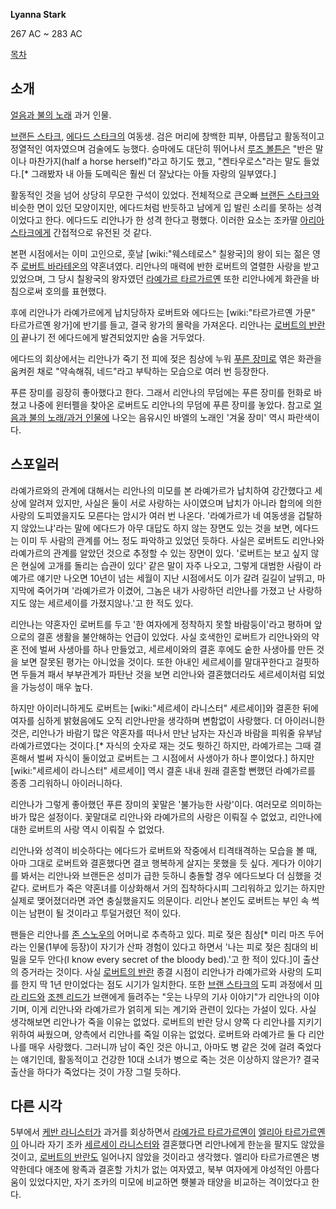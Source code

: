 '''Lyanna Stark'''

267 AC ~ 283 AC

[[목차]]
== 소개 ==
[[얼음과 불의 노래]] 과거 인물.

[[브랜든 스타크]], [[에다드 스타크]]의 여동생. 검은 머리에 창백한 피부, 아름답고 활동적이고 정열적인 여자였으며 검술에도 능했다. 승마에도 대단히 뛰어나서 [[루즈 볼튼]]은 "반은 말이나 마찬가지(half a horse herself)"라고 하기도 했고, "켄타우로스"라는 말도 들었다.[* 그래봤자 내 아들 도메릭은 훨씬 더 잘났다는 아들 자랑의 일부였다.]

활동적인 것을 넘어 상당히 무모한 구석이 있었다. 전체적으로 큰오빠 [[브랜든 스타크]]와 비슷한 면이 있던 모양이지만, 에다드처럼 반듯하고 남에게 입 발린 소리를 못하는 성격이었다고 한다. 에다드도 리안나가 한 성격 한다고 평했다. 이러한 요소는 조카딸 [[아리아 스타크]]에게 간접적으로 유전된 것 같다.

본편 시점에서는 이미 고인으로, 훗날 [wiki:"웨스테로스" 칠왕국]의 왕이 되는 젊은 영주 [[로버트 바라테온]]의 약혼녀였다. 리안나의 매력에 반한 로버트의 열렬한 사랑을 받고 있었으며, 그 당시 칠왕국의 왕자였던 [[라예가르 타르가르옌]] 또한 리안나에게 화관을 바침으로써 호의를 표현했다.

후에 리안나가 라예가르에게 납치당하자 로버트와 에다드는 [wiki:"타르가르옌 가문" 타르가르옌 왕가]에 반기를 들고, 결국 왕가의 몰락을 가져온다. 리안나는 [[로버트의 반란]]이 끝나기 전 에다드에게 발견되었지만 숨을 거두었다. 

에다드의 회상에서는 리안나가 죽기 전 피에 젖은 침상에 누워 [[푸른 장미]]로 엮은 화관을 움켜쥔 채로 "약속해줘, 네드"라고 부탁하는 모습으로 여러 번 등장한다. 

푸른 장미를 굉장히 좋아했다고 한다. 그래서 리안나의 무덤에는 푸른 장미를 헌화로 바쳤고 나중에 윈터펠을 찾아온 로버트도 리안나의 무덤에 푸른 장미를 놓았다. 참고로 [[얼음과 불의 노래/과거 인물]]에 나오는 음유시인 바엘의 노래인 '겨울 장미' 역시 파란색이다.

== 스포일러 ==
라예가르와의 관계에 대해서는 리안나의 미모를 본 라예가르가 납치하여 강간했다고 세상에 알려져 있지만, 사실은 둘이 서로 사랑하는 사이였으며 납치가 아니라 합의에 의한 사랑의 도피였을지도 모른다는 암시가 여러 번 나온다. '라예가르가 네 여동생을 겁탈하지 않았느냐'라는 말에 에다드가 아무 대답도 하지 않는 장면도 있는 것을 보면, 에다드는 이미 두 사람의 관계를 어느 정도 파악하고 있었던 듯하다. 사실은 로버트도 리안나와 라예가르의 관계를 알았던 것으로 추정할 수 있는 장면이 있다. '로버트는 보고 싶지 않은 현실에 고개를 돌리는 습관이 있다' 같은 말이 자주 나오고, 그렇게 대범한 사람이 라예가르 얘기만 나오면 10년이 넘는 세월이 지난 시점에서도 이가 갈려 길길이 날뛰고, 마지막에 죽어가며 '라예가르가 이겼어, 그놈은 내가 사랑하던 리안나를 가졌고 난 사랑하지도 않는 세르세이를 가졌지않나.'고 한 적도 있다. 

리안나는 약혼자인 로버트를 두고 '한 여자에게 정착하지 못할 바람둥이'라고 평하며 앞으로의 결혼 생활을 불안해하는 언급이 있었다. 사실 호색한인 로버트가 리안나와의 약혼 전에 벌써 사생아를 하나 만들었고, 세르세이와의 결혼 후에도 숱한 사생아를 만든 것을 보면 잘못된 평가는 아니었을 것이다. 또한 아내인 세르세이를 말대꾸한다고 걸핏하면 두들겨 패서 부부관계가 파탄난 것을 보면 리안나와 결혼했더라도 세르세이처럼 되었을 가능성이 매우 높다.

하지만 아이러니하게도 로버트는 [wiki:"세르세이 라니스터" 세르세이]와 결혼한 뒤에 여자를 심하게 밝혔음에도 오직 리안나만을 생각하며 변함없이 사랑했다. 더 아이러니한 것은, 리안나가 바람기 많은 약혼자를 떠나서 만난 남자는 자신과 바람을 피워줄 유부남 라예가르였다는 것이다.[* 자식의 숫자로 재는 것도 뭣하긴 하지만, 라예가르는 그때 결혼해서 벌써 자식이 둘이었고 로버트는 그 시점에서 사생아가 하나 뿐이었다.] 하지만 [wiki:"세르세이 라니스터" 세르세이] 역시 결혼 내내 원래 결혼할 뻔했던 라예가르를 종종 그리워하니 아이러니하다.

리안나가 그렇게 좋아했던 푸른 장미의 꽃말은 '불가능한 사랑'이다. 여러모로 의미하는 바가 많은 설정이다. 꽃말대로 리안나와 라예가르의 사랑은 이뤄질 수 없었고, 리안나에 대한 로버트의 사랑 역시 이뤄질 수 없었다.

리안나와 성격이 비슷하다는 에다드가 로버트와 작중에서 티격태격하는 모습을 볼 때, 아마 그대로 로버트와 결혼했다면 결코 행복하게 살지는 못했을 듯 싶다. 게다가 이야기를 봐서는 리안나와 브랜든은 성미가 급한 듯하니 충돌할 경우 에다드보다 더 심했을 것 같다. 로버트가 죽은 약혼녀를 이상화해서 거의 집착하다시피 그리워하고 있기는 하지만 실제로 맺어졌더라면 과연 충실했을지도 의문이다. 리안나 본인도 로버트는 부인 속 썩이는 남편이 될 것이라고 투덜거렸던 적이 있다.

팬들은 리안나를 [[존 스노우]]의 어머니로 추측하고 있다. 피로 젖은 침상[* 미리 마즈 두어라는 인물(1부에 등장)이 자기가 산파 경험이 있다고 하면서 '나는 피로 젖은 침대의 비밀을 모두 안다(I know every secret of the bloody bed).'고 한 적이 있다.]이 출산의 증거라는 것이다. 사실 [[로버트의 반란]] 종결 시점이 리안나가 라예가르와 사랑의 도피를 한지 딱 1년 만이었다는 점도 시기가 일치한다. 또한 [[브랜 스타크]]의 도피 과정에서 [[미라 리드]]와 [[조젠 리드]]가 브랜에게 들려주는 "웃는 나무의 기사 이야기"가 리안나의 이야기며, 이게 리안나와 라예가르가 얽히게 되는 계기와 관련이 있다는 가설이 있다. 사실 생각해보면 리안나가 죽을 이유는 없었다. 로버트의 반란 당시 양쪽 다 리안나를 지키기 위하여 싸웠으며, 양측에서 리안나를 죽일 이유는 없었다. 로버트와 라예가르 둘 다 리안나를 매우 사랑했다. 그러니까 남이 죽인 것은 아니고, 아마도 병 같은 것에 걸려 죽었다는 얘기인데, 활동적이고 건강한 10대 소녀가 병으로 죽는 것은 이상하지 않은가? 결국 출산을 하다가 죽었다는 것이 가장 그럴 듯하다.

== 다른 시각 ==
5부에서 [[케반 라니스터]]가 과거를 회상하면서 [[라예가르 타르가르옌]]이 [[엘리아 타르가르옌]]이 아니라 자기 조카 [[세르세이 라니스터]]와 결혼했다면 리안나에게 한눈을 팔지도 않았을 것이고, [[로버트의 반란]]도 일어나지 않았을 것이라고 생각했다. 엘리아 타르가르옌은 병약한데다 애초에 왕족과 결혼할 가치가 없는 여자였고, 북부 여자에게 야성적인 아름다움이 있었다지만, 자기 조카의 미모에 비교하면 횃불과 태양을 비교하는 격이었다고 한다.

